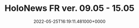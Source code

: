 ---
title: "HoloNews FR ver. 09.05 - 15.05"
date: "2022-05-25T16:19:11.481000+0000"
link: "https://reddit.com/r/HoloNews/comments/uxkygz/holonews_fr_ver_0905_1505/"
images: ["https://preview.redd.it/6d08rvbndn191.png?width=640&crop=smart&auto=webp&s=7e2fd1ef053ff2fe358a609eaabd9b285712c3d3","https://i.redd.it/st3x3ucndn191.gif","https://i.redd.it/hnb15qcndn191.gif","https://i.redd.it/fytcxvbndn191.gif","https://preview.redd.it/m2u0pjbndn191.png?width=640&crop=smart&auto=webp&s=cd79e6d50aaf007979553ea641edc9254ddf881e","https://preview.redd.it/deqm6xbndn191.png?width=640&crop=smart&auto=webp&s=0fad1eeeb31516731caa5ef2e129d754427a90e0","https://preview.redd.it/ha4s0lbndn191.png?width=640&crop=smart&auto=webp&s=a2fd10886fcfe15a0ba3993cd7ffb9251d23fcba","https://preview.redd.it/acwo6ybndn191.png?width=640&crop=smart&auto=webp&s=f8380c0618b174c4aaaed89a43d47c85528ac4de","https://preview.redd.it/cj6uylbndn191.png?width=640&crop=smart&auto=webp&s=1f9c69ec63ac1f124746a0384eed3da6be3a566b","https://preview.redd.it/mu6x71cndn191.png?width=640&crop=smart&auto=webp&s=cafbd9db5c001d5043d3886b0074c4d7cfa90f14","https://preview.redd.it/wu1g0qbndn191.png?width=640&crop=smart&auto=webp&s=a6e98f1011de70edf8b47cf7aab59c78a401d1e4","https://preview.redd.it/zv18f4cndn191.png?width=640&crop=smart&auto=webp&s=72c9183f4d0fb2bef328de562bda9e969f7dc066","https://preview.redd.it/0iwz07cndn191.png?width=640&crop=smart&auto=webp&s=70c364a93c727a7516950bd3963bed83a2f58ee1","https://preview.redd.it/4wc5t6cndn191.png?width=640&crop=smart&auto=webp&s=c85e5a0a8c62f4dbbeccfe9c3b281d499fb07f44","https://preview.redd.it/zf57hpbndn191.png?width=640&crop=smart&auto=webp&s=9fd1bb1fe3f7209bebf5fc0d77b7ae97701aaaa3","https://preview.redd.it/ph45p7cndn191.png?width=640&crop=smart&auto=webp&s=15ba7ecd4a015e61debac2ae2b2aadba6a65d425"]
tags: []
---